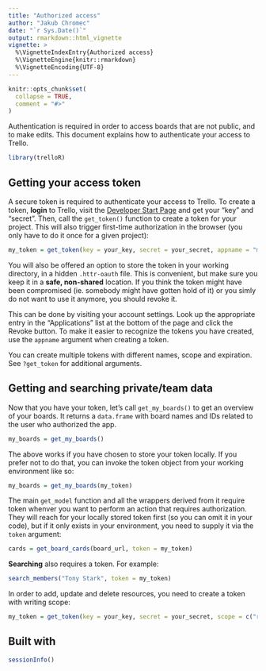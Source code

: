 ```yaml
---
title: "Authorized access"
author: "Jakub Chromec"
date: "`r Sys.Date()`"
output: rmarkdown::html_vignette
vignette: >
  %\VignetteIndexEntry{Authorized access}
  %\VignetteEngine{knitr::rmarkdown}
  %\VignetteEncoding{UTF-8}
---
```


```r
knitr::opts_chunk$set(
  collapse = TRUE,
  comment = "#>"
)
```

Authentication is required in order to access boards that are not public, and to make edits. This document explains how to authenticate your access to Trello.

```r
library(trelloR)
```

Getting your access token
-------------------------

A secure token is required to authenticate your access to Trello. To create a token, **login** to Trello, visit the [Developer Start Page](https://trello.com/app-key/) and get your "key" and "secret". Then, call the `get_token()` function to create a token for your project. This will also trigger first-time authorization in the browser (you only have to do it once for a given project):

```r
my_token = get_token(key = your_key, secret = your_secret, appname = "my-app")
```

You will also be offered an option to store the token in your working directory, in a hidden `.httr-oauth` file. This is convenient, but make sure you keep it in a **safe, non-shared** location. If you think the token might have been compromised (ie. somebody might have gotten hold of it) or you simly do not want to use it anymore, you should revoke it.

This can be done by visiting your account settings. Look up the appropriate entry in the "Applications" list at the bottom of the page and click the Revoke button. To make it easier to recognize the tokens you have created, use the `appname` argument when creating a token.

You can create multiple tokens with different names, scope and expiration. See `?get_token` for additional arguments.

Getting and searching private/team data
---------------------------------------

Now that you have your token, let's call `get_my_boards()` to get an overview of your boards. It returns a `data.frame` with board names and IDs related to the user who authorized the app.

```r
my_boards = get_my_boards()
```

The above works if you have chosen to store your token locally. If you prefer not to do that, you can invoke the token object from your working environment like so:

```r
my_boards = get_my_boards(my_token)
```

The main `get_model` function and all the wrappers derived from it require token whenver you want to perform an action that requires authorization. They will reach for your locally stored token first (so you can omit it in your code), but if it only exists in your environment, you need to supply it via the `token` argument:

```r
cards = get_board_cards(board_url, token = my_token)
```

__Searching__ also requires a token. For example:

```r
search_members("Tony Stark", token = my_token)
```

In order to add, update and delete resources, you need to create a token with writing scope:

```r
my_token = get_token(key = your_key, secret = your_secret, scope = c("read", "write"))
```

Built with
----------

```r
sessionInfo()
```
